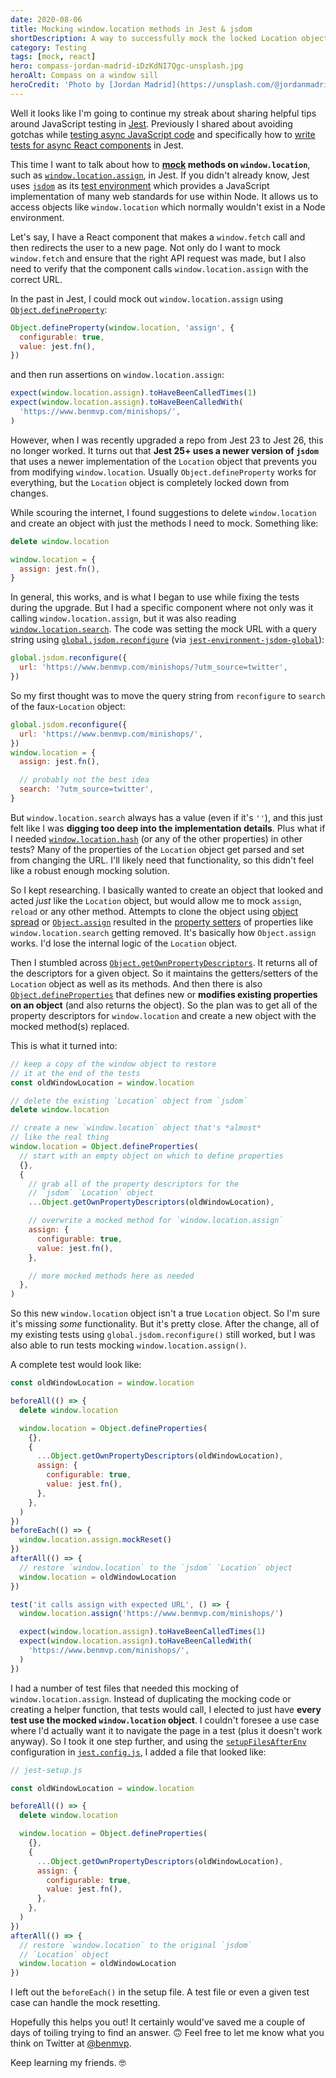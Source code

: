 ```yaml
---
date: 2020-08-06
title: Mocking window.location methods in Jest & jsdom
shortDescription: A way to successfully mock the locked Location object from jsdom in Jest
category: Testing
tags: [mock, react]
hero: compass-jordan-madrid-iDzKdNI7Qgc-unsplash.jpg
heroAlt: Compass on a window sill
heroCredit: 'Photo by [Jordan Madrid](https://unsplash.com/@jordanmadrid)'
---
```


Well it looks like I'm going to continue my streak about sharing helpful tips around JavaScript testing in [Jest](https://jestjs.io/en/). Previously I shared about avoiding gotchas while [testing async JavaScript code](/blog/quick-trick-jest-asynchronous-tests/) and specifically how to [write tests for async React components](/blog/asynchronous-testing-with-enzyme-react-jest/) in Jest.

This time I want to talk about how to **[mock](https://jestjs.io/docs/en/mock-functions#using-a-mock-function) methods on `window.location`**, such as [`window.location.assign`](https://developer.mozilla.org/en-US/docs/Web/API/Location/assign), in Jest. If you didn't already know, Jest uses [`jsdom`](https://github.com/jsdom/jsdom) as its [test environment](https://jestjs.io/docs/en/configuration#testenvironment-string) which provides a JavaScript implementation of many web standards for use within Node. It allows us to access objects like `window.location` which normally wouldn't exist in a Node environment.

Let's say, I have a React component that makes a `window.fetch` call and then redirects the user to a new page. Not only do I want to mock `window.fetch` and ensure that the right API request was made, but I also need to verify that the component calls `window.location.assign` with the correct URL.

In the past in Jest, I could mock out `window.location.assign` using [`Object.defineProperty`](https://developer.mozilla.org/en-US/docs/Web/JavaScript/Reference/Global_Objects/Object/defineProperty):

```js
Object.defineProperty(window.location, 'assign', {
  configurable: true,
  value: jest.fn(),
})
```

and then run assertions on `window.location.assign`:

```js
expect(window.location.assign).toHaveBeenCalledTimes(1)
expect(window.location.assign).toHaveBeenCalledWith(
  'https://www.benmvp.com/minishops/',
)
```

However, when I was recently upgraded a repo from Jest 23 to Jest 26, this no longer worked. It turns out that **Jest 25+ uses a newer version of `jsdom`** that uses a newer implementation of the `Location` object that prevents you from modifying `window.location`. Usually `Object.defineProperty` works for everything, but the `Location` object is completely locked down from changes.

While scouring the internet, I found suggestions to delete `window.location` and create an object with just the methods I need to mock. Something like:

```js
delete window.location

window.location = {
  assign: jest.fn(),
}
```

In general, this works, and is what I began to use while fixing the tests during the upgrade. But I had a specific component where not only was it calling `window.location.assign`, but it was also reading [`window.location.search`](https://developer.mozilla.org/en-US/docs/Web/API/Location/search). The code was setting the mock URL with a query string using [`global.jsdom.reconfigure`](https://github.com/jsdom/jsdom#reconfiguring-the-jsdom-with-reconfiguresettings) (via [`jest-environment-jsdom-global`](https://github.com/simon360/jest-environment-jsdom-global)):

```js
global.jsdom.reconfigure({
  url: 'https://www.benmvp.com/minishops/?utm_source=twitter',
})
```

So my first thought was to move the query string from `reconfigure` to `search` of the faux-`Location` object:

```js
global.jsdom.reconfigure({
  url: 'https://www.benmvp.com/minishops/',
})
window.location = {
  assign: jest.fn(),

  // probably not the best idea
  search: '?utm_source=twitter',
}
```

But `window.location.search` always has a value (even if it's `''`), and this just felt like I was **digging too deep into the implementation details**. Plus what if I needed [`window.location.hash`](https://developer.mozilla.org/en-US/docs/Web/API/Location/hash) (or any of the other properties) in other tests? Many of the properties of the `Location` object get parsed and set from changing the URL. I'll likely need that functionality, so this didn't feel like a robust enough mocking solution.

So I kept researching. I basically wanted to create an object that looked and acted _just_ like the `Location` object, but would allow me to mock `assign`, `reload` or any other method. Attempts to clone the object using [object spread](https://developer.mozilla.org/en-US/docs/Web/JavaScript/Reference/Operators/Spread_syntax#Spread_in_object_literals) or [`Object.assign`](https://developer.mozilla.org/en-US/docs/Web/JavaScript/Reference/Global_Objects/Object/assign) resulted in the [property setters](https://developer.mozilla.org/en-US/docs/Web/JavaScript/Reference/Functions/set) of properties like `window.location.search` getting removed. It's basically how `Object.assign` works. I'd lose the internal logic of the `Location` object.

Then I stumbled across [`Object.getOwnPropertyDescriptors`](https://developer.mozilla.org/en-US/docs/Web/JavaScript/Reference/Global_Objects/Object/getOwnPropertyDescriptors). It returns all of the descriptors for a given object. So it maintains the getters/setters of the `Location` object as well as its methods. And then there is also [`Object.defineProperties`](https://developer.mozilla.org/en-US/docs/Web/JavaScript/Reference/Global_Objects/Object/defineProperties) that defines new or **modifies existing properties on an object** (and also returns the object). So the plan was to get all of the property descriptors for `window.location` and create a new object with the mocked method(s) replaced.

This is what it turned into:

```js
// keep a copy of the window object to restore
// it at the end of the tests
const oldWindowLocation = window.location

// delete the existing `Location` object from `jsdom`
delete window.location

// create a new `window.location` object that's *almost*
// like the real thing
window.location = Object.defineProperties(
  // start with an empty object on which to define properties
  {},
  {
    // grab all of the property descriptors for the
    // `jsdom` `Location` object
    ...Object.getOwnPropertyDescriptors(oldWindowLocation),

    // overwrite a mocked method for `window.location.assign`
    assign: {
      configurable: true,
      value: jest.fn(),
    },

    // more mocked methods here as needed
  },
)
```

So this new `window.location` object isn't a true `Location` object. So I'm sure it's missing _some_ functionality. But it's pretty close. After the change, all of my existing tests using `global.jsdom.reconfigure()` still worked, but I was also able to run tests mocking `window.location.assign()`.

A complete test would look like:

```js
const oldWindowLocation = window.location

beforeAll(() => {
  delete window.location

  window.location = Object.defineProperties(
    {},
    {
      ...Object.getOwnPropertyDescriptors(oldWindowLocation),
      assign: {
        configurable: true,
        value: jest.fn(),
      },
    },
  )
})
beforeEach(() => {
  window.location.assign.mockReset()
})
afterAll(() => {
  // restore `window.location` to the `jsdom` `Location` object
  window.location = oldWindowLocation
})

test('it calls assign with expected URL', () => {
  window.location.assign('https://www.benmvp.com/minishops/')

  expect(window.location.assign).toHaveBeenCalledTimes(1)
  expect(window.location.assign).toHaveBeenCalledWith(
    'https://www.benmvp.com/minishops/',
  )
})
```

I had a number of test files that needed this mocking of `window.location.assign`. Instead of duplicating the mocking code or creating a helper function, that tests would call, I elected to just have **every test use the mocked `window.location` object**. I couldn't foresee a use case where I'd actually want it to navigate the page in a test (plus it doesn't work anyway). So I took it one step further, and using the [`setupFilesAfterEnv`](https://jestjs.io/docs/en/configuration#setupfilesafterenv-array) configuration in [`jest.config.js`](https://jestjs.io/docs/en/configuration), I added a file that looked like:

```js
// jest-setup.js

const oldWindowLocation = window.location

beforeAll(() => {
  delete window.location

  window.location = Object.defineProperties(
    {},
    {
      ...Object.getOwnPropertyDescriptors(oldWindowLocation),
      assign: {
        configurable: true,
        value: jest.fn(),
      },
    },
  )
})
afterAll(() => {
  // restore `window.location` to the original `jsdom`
  // `Location` object
  window.location = oldWindowLocation
})
```

I left out the `beforeEach()` in the setup file. A test file or even a given test case can handle the mock resetting.

Hopefully this helps you out! It certainly would've saved me a couple of days of toiling trying to find an answer. 🙃 Feel free to let me know what you think on Twitter at [@benmvp](https://twitter.com/benmvp).

Keep learning my friends. 🤓
